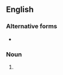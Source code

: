 {{also|nay-sayers}}

==English==

===Alternative forms===
* {{l|en|nay-sayers}}

===Noun===
{{head|en|noun form}}

# {{plural of|naysayer|lang=en}}